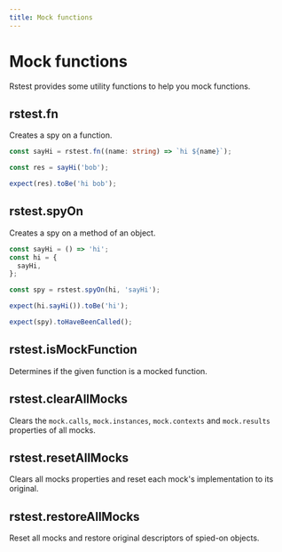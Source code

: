 ```yaml
---
title: Mock functions
---
```


# Mock functions

Rstest provides some utility functions to help you mock functions.

## rstest.fn

Creates a spy on a function.

```ts
const sayHi = rstest.fn((name: string) => `hi ${name}`);

const res = sayHi('bob');

expect(res).toBe('hi bob');
```

## rstest.spyOn

Creates a spy on a method of an object.

```ts
const sayHi = () => 'hi';
const hi = {
  sayHi,
};

const spy = rstest.spyOn(hi, 'sayHi');

expect(hi.sayHi()).toBe('hi');

expect(spy).toHaveBeenCalled();
```

## rstest.isMockFunction

Determines if the given function is a mocked function.

## rstest.clearAllMocks

Clears the `mock.calls`, `mock.instances`, `mock.contexts` and `mock.results` properties of all mocks.

## rstest.resetAllMocks

Clears all mocks properties and reset each mock's implementation to its original.

## rstest.restoreAllMocks

Reset all mocks and restore original descriptors of spied-on objects.
